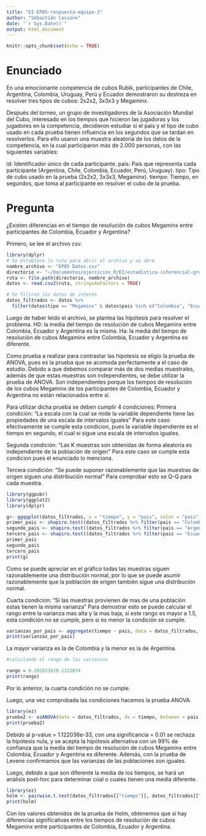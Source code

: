 ```yaml
---
title: "EI-EP05-respuesta-equipo-3"
author: "Sebastián Cassone"
date: "`r Sys.Date()`"
output: html_document
---
```


```r
knitr::opts_chunk$set(echo = TRUE)
```

# Enunciado

En una emocionante competencia de cubos Rubik, participantes de Chile, Argentina, Colombia, Uruguay, Perú y Ecuador demostraron su destreza en resolver tres tipos de cubos: 2x2x2, 3x3x3 y Megaminx.

Después del torneo, un grupo de investigadores de la Asociación Mundial del Cubo, interesado en los tiempos que hicieron las jugadoras y los jugadores en la competencia, decidieron estudiar si el país y el tipo de cubo usado en cada prueba tienen influencia en los segundos que se tardan en resolverlos. Para ello usaron una muestra aleatoria de los datos de la competencia, en la cual participaron más de 2.000 personas, con las siguientes variables:

id: Identificador único de cada participante.
pais: País que representa cada participante (Argentina, Chile, Colombia, Ecuador, Perú, Uruguay).
tipo: Tipo de cubo usado en la prueba (2x2x2, 3x3x3, Megaminx).
tiempo: Tiempo, en segundos, que toma al participante en resolver el cubo de la prueba.

# Pregunta
¿Existen diferencias en el tiempo de resolución de cubos Megaminx entre participantes de Colombia, Ecuador y Argentina?

Primero, se lee el archivo csv.

```r
library(dplyr)
# Se establece la ruta para abrir el archivo y se abre
nombre_archivo <- "EP05 Datos.csv"
directorio <- "~/Documentos/ejercicios_R/EI/estadistica-inferencial-grupo-3/trabajo 3/"
ruta <- file.path(directorio, nombre_archivo)
datos <- read.csv2(ruta, stringsAsFactors = TRUE)

# Se filtran los datos de interés
datos_filtrados <- datos %>%
  filter(datos$tipo == "Megaminx" & datos$pais %in% c("Colombia", "Ecuador", "Argentina"))
```

Luego de haber leído el archivo, se plantea las hipótesis para resolver el problema.
H0: la media del tiempo de resolución de cubos Megaminx entre Colombia, Ecuador y Argentina es la misma.
Ha: la media del tiempo de resolución de cubos Megaminx entre Colombia, Ecuador y Argentina es diferente.

Como prueba a realizar para contrastar las hipotesis se eligio la prueba de ANOVA, pues es la prueba que se acomoda perfectamente a el caso de estudio.
Debido a que debemos comparar más de dos medias muestrales, además de que estas muestras son independientes, se debe utilizar la prueba de ANOVA.
Son independientes porque los tiempos de resolución de los cubos Megaminx de los participantes de Colombia, Ecuador y Argentina no están relacionados entre sí.

Para utilizar dicha prueba se deben cumplir 4 condiciones:
Primera condición: "La escala con la cual se mide la variable dependiente tiene las propiedades de una escala de intervalos iguales"
Para este caso efectivamente se cumple esta condicion, pues la variable dependiente es el tiempo en segundo, el cual si sigue una escala de intervalos iguales.

Segunda condición: "Las K muestras son obtenidas de forma aleatoria es independiente de la población de origen"
Para este caso se cumple esta condicion pues el enunciado lo menciona.

Tercera condición: "Se puede suponer razonablemente que las muestras de origen siguen una distribución normal"
Para comprobar esto se Q-Q para cada muestra.
```r
library(ggpubr)
library(ggplot2)
library(dplyr)

g<- ggqqplot(datos_filtrados, x = "tiempo", y = "pais", color = "pais")
primer_pais <- shapiro.test((datos_filtrados %>% filter(pais == "Colombia"))$tiempo )
segundo_pais <- shapiro.test((datos_filtrados %>% filter(pais == "Argentina"))$tiempo )
tercero_pais <- shapiro.test((datos_filtrados %>% filter(pais == "Ecuador"))$tiempo )
primer_pais
segundo_pais
tercero_pais
print(g)
```
Como se puede apreciar en el gráfico todas las muestras siguen razonablemente una distribución normal, por lo que se puede asumir razonablemente que la población de origen también sigue una distribución normal.

Cuarta condicion: "Si las muestras provienen de mas de una población estas tienen la misma varianza"
Para demostrar esto se puede calcular el rango entre la varianza mas alta y la mas baja, si este rango es mayor a 1.5, esta condición no se cumple, pero si es menor la condición se cumple.

```r
varianzas_por_pais <- aggregate(tiempo ~ pais, data = datos_filtrados, FUN = var)
print(varianzas_por_pais)
```

La mayor varianza es la de Colombia y la menor es la de Argentina.

```r
#calculando el rango de las varianzas

rango = 0.2828318/0.1312874
print(rango)
```

Por lo anterior, la cuarta condición no se cumple.

Luego, una vez comprobada las condiciones hacemos la prueba ANOVA.
```r
library(ez)
prueba2 <- ezANOVA(data = datos_filtrados, dv = tiempo, between = pais, wid = id, return_aov = TRUE)
print(prueba2)
```
Debido al p-value = 1.122036e-33, con una significancia = 0.01 se rechaza la hipótesis nula, y se acepta la hipótesis alternativa con un 99% de confianza que la media del tiempo de resolución de cubos Megaminx entre Colombia, Ecuador y Argentina es diferente. Además, con la prueba de Levene confirmamos que las varianzas de las poblaciones son iguales.

Luego, debido a que son diferente la media de los tiempos, se hará un análisis post-hoc para determinar cúal o cuales tienen una media diferente.


```r
library(ez)
holm <- pairwise.t.test(datos_filtrados[["tiempo"]], datos_filtrados[["pais"]], p.adj = "holm", pool.sd = TRUE, paired = FALSE, conf.level = 1 - 0.05)
print(holm)

```

Con los valores obtenidos de la prueba de Holm, obtenemos que si hay diferencias significativas entre los tiempos de resolución de cubos Megaminx entre participantes de Colombia, Ecuador y Argentina.
